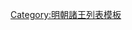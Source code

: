 {{ming|title=明朝汝陽國諸王|ed=汝陽國|head=[[洪武]]三十五年（[[1402年]]）八月封。|
{{ming/title}}
{{ming/list|汝陽恭僖王|[[朱有煽]]|朱橚、庶七子|[[1402年]]—[[1444年]]|洪武三十五年八月封。[[正统 (年号)|正統]]九年薨。}}
{{ming/list|汝陽安惠王|[[朱子壆]]|朱有煽、庶一子|[[1446年]]—[[1470年]]|正統十一年以[[鎮國將軍]]襲封。成化六年薨。}}
{{ming/list|汝陽安和王|[[朱同銍]]<ref name="a"/><ref name="c">《[[弇山堂别集]]》</ref>|朱子壆、嫡一子|[[1472年]]—[[1522年]]|成化八年襲封。[[嘉靖]]元年薨<ref name="a">《[[明實錄]]》</ref>。}}
{{ming/list|汝陽康肅王|[[朱安澓]]|朱同銍、庶一子|[[1524年]]—[[1525年]]|嘉靖三年以鎮國將軍襲封。四年薨。}}
{{ming/list|汝陽宣思王|[[朱睦槿]]|朱安澓、庶一子|[[1528年]]—[[1532年]]|嘉靖七年以鎮國將軍襲封。十一年薨。}}
{{ming/list|汝陽榮定王|[[朱勤烝]]|朱睦槿、嫡一子|[[1538年]]—[[1566年]]|嘉靖十七年襲封。四十五年薨。}}
{{ming/list|汝陽莊簡王|[[朱朝䜃]]|朱勤烝、庶一子|[[1570年]]—？|[[隆庆 (明朝)|隆慶]]四年襲封。薨。無子，除。}}
{{ming/list|汝陽長子<ref name="b">《[[國榷]]》</ref>|[[朱在錤]]|朱朝䜃、子| |[[萬曆]]中封。卒。}}
{{ming/note|參考文獻}}
{{ming/note|ref}}
}}<noinclude>
[[Category:明朝諸王列表模板]]
</noinclude>